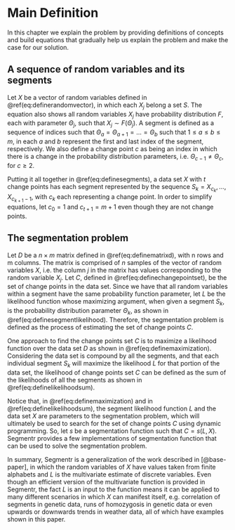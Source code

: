 # Main Definition

In this chapter we explain the problem by providing definitions of concepts and
build equations that gradually help us explain the problem and make the case
for our solution.

## A sequence of random variables and its segments

Let $X$ be a vector of random variables defined in
\@ref(eq:definerandomvector), in which each $X_j$ belong a set $S$. The
equation also shows all random variables $X_j$ have probability distribution
$F$, each with parameter $\Theta_j$, such that $X_j \sim F(\Theta_j)$. A
segment is defined as a sequence of indices such that $\Theta_a = \Theta_{a+1}
= \dots = \Theta_b$ such that $1 \le a \le b \le m$, in each $a$ and $b$
represent the first and last index of the segment, respectively. We also define
a change point $c$ as being an index in which there is a change in the
probability distribution parameters, i.e. $\Theta_{c-1} \ne \Theta_c$, for $c
\ge 2$.

\begin{equation}
\begin{gathered}
X= (X_1, \dots , X_m) \\
X_j\in S, \text{ for } 1 \le j \le m \text{ and } j \in \Z \\
X_j\sim F(\Theta_j)
\end{gathered}
(\#eq:definerandomvector)
\end{equation}

Putting it all together in \@ref(eq:definesegments), a data set $X$ with $t$
change points has each segment represented by the sequence $S_k = X_{c_k}, \dots,
X_{c_{k+1}-1}$, with $c_k$ each representing a change point. In order to simplify
equations, let $c_0 = 1$ and $c_{t+1} = m + 1$ even though they are not change points.


\begin{equation}
\begin{gathered}
c_0 = 1\\
c_{t+1} = m + 1 \\
1 \lt c_{1} \lt \dots \lt c_k \lt \dots \lt c_t \lt m + 1 \\, \text{ for } 0 \le k \le t \text{ and } k \in \Z \\
\Theta_{c_k} = \Theta_{c_k+1} = \dots = \Theta_{c_{k+1}-1} \\
\Theta_{c_k - 1} \ne \Theta_{c_k}, \text{ for } 1 \le k \le t \text{ and } k \in \Z \\
S_k = X_{c_k}, \dots, X_{c_{k+1}-1}
\end{gathered}
(\#eq:definesegments)
\end{equation}

## The segmentation problem

Let $D$ be a $n \times m$ matrix defined in \@ref(eq:definematrixd), with n
rows and m columns. The matrix is comprised of $n$ samples of the vector of
random variables $X$, i.e. the column $j$ in the matrix has values
corresponding to the random variable $X_j$. Let $C$, defined in
\@ref(eq:definechangepointset), be the set of change points in the data set.
Since we have that all random variables within a segment have the same
probability function parameter, let $L$ be the likelihood function whose
maximizing argument, when given a segment $S_k$, is the probability distribution
parameter $\Theta_k$, as shown in \@ref(eq:definesegmentlikelihood). Therefore,
the segmentation problem is defined as the process of estimating the set of
change points $C$.

\begin{equation}
D =
  \begin{bmatrix}
    x_{11} & \dots & x_{1j} & \dots & x_{1m} \\
    \dots  & \dots & \dots  & \dots & \dots  \\
    x_{i1} & \dots & x_{ij} & \dots & x_{im} \\
    \dots  & \dots & \dots  & \dots & \dots  \\
    x_{n1} & \dots & x_{nj} & \dots & x_{nm}
  \end{bmatrix}_{n \times m}
(\#eq:definematrixd)
\end{equation}


\begin{equation}
C = \{ c_1, \dots, c_t \}
(\#eq:definechangepointset)
\end{equation}

\begin{equation}
\Theta_k = arg\,min\left\{L(\Theta|S_k)\right\}
(\#eq:definesegmentlikelihood)
\end{equation}


One approach to find the change points set $C$ is to maximize a likelihood
function over the data set $D$ as shown in \@ref(eq:definemaximization).
Considering the data set is compound by all the segments, and that each
individual segment $S_k$ will maximize the likelihood $L$ for that portion of
the data set, the likelihood of change points set $C$ can be defined as the sum of the
likelihoods of all the segments as shown in \@ref(eq:definelikelihoodsum).


Notice that, in \@ref(eq:definemaximization) and in
\@ref(eq:definelikelihoodsum), the segment likelihood function $L$ and the data
set $X$ are parameters to the segmentation problem, which will ultimately be
used to search for the set of change points $C$ using dynamic programming.
So, let $s$ be a segmentation function such that $C = s(L, X)$. Segmentr
provides a few implementations of segmentation function that can be used to
solve the segmentation problem.

\begin{equation}
C = arg\,max\left\{ \lik \left(C | X = D\right)\right\}
(\#eq:definemaximization)
\end{equation}

\begin{equation}
\lik (C) = \sum_{k=0}^t L(S_k) = \sum_{k=0}^t L(F(\Theta_{c_k} | S_k))
(\#eq:definelikelihoodsum)
\end{equation}

In summary, Segmentr is a generalization of the work described in [@base-paper],
in which the random variables of $X$ have values taken from finite alphabets
and $L$ is the multivariate estimate of discrete variables. Even though an
efficient version of the multivariate function is provided in Segmentr, the
fact $L$ is an input to the function means it can be applied to many different
scenarios in which $X$ can manifest itself, e.g. correlation of segments
in genetic data, runs of homozygosis in genetic data or even upwards or downwards
trends in weather data, all of which have examples shown in this paper.
